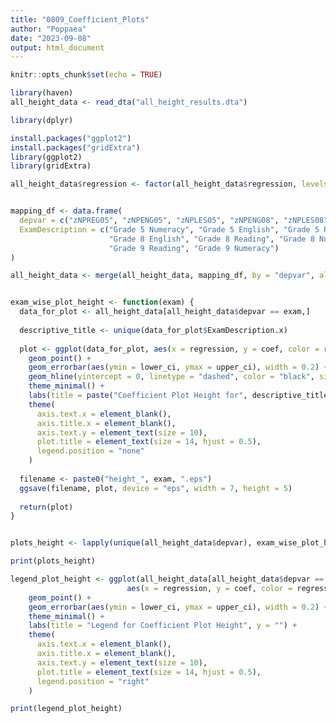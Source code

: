 ---
title: "0809_Coefficient_Plots"
author: "Poppaea"
date: "2023-09-08"
output: html_document
---

```{r setup, include=FALSE}
knitr::opts_chunk$set(echo = TRUE)
```

```{r}
library(haven)
all_height_data <- read_dta("all_height_results.dta")
```

```{r}
library(dplyr)
```

```{r}
install.packages("ggplot2")
install.packages("gridExtra")
library(ggplot2)
library(gridExtra)
```

```{r}
all_height_data$regression <- factor(all_height_data$regression, levels = c("phenotypic", "mr_unrel", "mr_unrel_PCs", "mr_wf", "mr_wf_PCs"))


mapping_df <- data.frame(
  depvar = c("zNPREG05", "zNPENG05", "zNPLES05", "zNPENG08", "zNPLES08", "zNPREG08", "zNPLES09", "zNPREG09"),
  ExamDescription = c("Grade 5 Numeracy", "Grade 5 English", "Grade 5 Reading",
                      "Grade 8 English", "Grade 8 Reading", "Grade 8 Numeracy",
                      "Grade 9 Reading", "Grade 9 Numeracy")
)

all_height_data <- merge(all_height_data, mapping_df, by = "depvar", all.x = TRUE)


exam_wise_plot_height <- function(exam) {
  data_for_plot <- all_height_data[all_height_data$depvar == exam,]
  
  descriptive_title <- unique(data_for_plot$ExamDescription.x)
  
  plot <- ggplot(data_for_plot, aes(x = regression, y = coef, color = regression)) +
    geom_point() +
    geom_errorbar(aes(ymin = lower_ci, ymax = upper_ci), width = 0.2) +
    geom_hline(yintercept = 0, linetype = "dashed", color = "black", size = 0.5) +
    theme_minimal() +
    labs(title = paste("Coefficient Plot Height for", descriptive_title, ""), y = "") +
    theme(
      axis.text.x = element_blank(),
      axis.title.x = element_blank(),
      axis.text.y = element_text(size = 10),
      plot.title = element_text(size = 14, hjust = 0.5),
      legend.position = "none"
    )
  
  filename <- paste0("height_", exam, ".eps")
  ggsave(filename, plot, device = "eps", width = 7, height = 5)
  
  return(plot)
}


plots_height <- lapply(unique(all_height_data$depvar), exam_wise_plot_height)

print(plots_height)

```


```{r}
legend_plot_height <- ggplot(all_height_data[all_height_data$depvar == unique(all_height_data$depvar)[1],], 
                          aes(x = regression, y = coef, color = regression)) +
    geom_point() +
    geom_errorbar(aes(ymin = lower_ci, ymax = upper_ci), width = 0.2) +
    theme_minimal() +
    labs(title = "Legend for Coefficient Plot Height", y = "") + 
    theme(
      axis.text.x = element_blank(),
      axis.title.x = element_blank(),
      axis.text.y = element_text(size = 10),
      plot.title = element_text(size = 14, hjust = 0.5),
      legend.position = "right"
    )

print(legend_plot_height)

```

